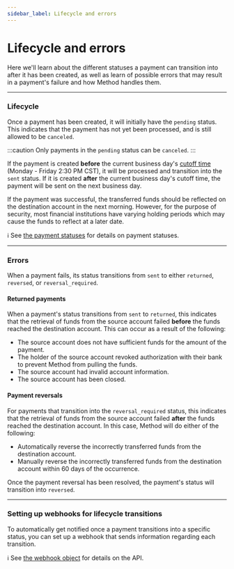 ```yaml
---
sidebar_label: Lifecycle and errors
---
```


# Lifecycle and errors
Here we'll learn about the different statuses a payment can transition
into after it has been created, as well as learn of possible errors
that may result in a payment's failure and how Method handles them.

---
### Lifecycle
Once a payment has been created, it will initially have the `pending` status. This indicates that the payment
has not yet been processed, and is still allowed to be `canceled`.

:::caution
Only payments in the `pending` status can be `canceled`.
:::

If the payment is created __before__ the current business day's [cutoff time](/api/core/payments/object#cutoff-time)
(Monday - Friday 2:30 PM CST), it will be processed and transition into the `sent` status. If it is
created __after__ the current business day's cutoff time, the payment will be sent on the next business day.

If the payment was successful, the transferred funds should be reflected on the destination account
in the next morning. However, for the purpose of security, most financial institutions have varying holding
periods which may cause the funds to reflect at a later date.

ℹ️ See [the payment statuses](/api/core/payments/object#payment-statuses) for details on payment statuses.

---

### Errors
When a payment fails, its status transitions from `sent` to
either `returned`, `reversed`, or `reversal_required`.

#### Returned payments
When a payment's status transitions from `sent` to `returned`, this indicates that the
retrieval of funds from the source account failed __before__ the funds reached the destination account.
This can occur as a result of the following:
- The source account does not have sufficient funds for the amount of the payment.
- The holder of the source account revoked authorization with their bank to prevent Method from pulling
the funds.
- The source account had invalid account information.
- The source account has been closed.

#### Payment reversals
For payments that transition into the `reversal_required` status, this indicates that
the retrieval of funds from the source account failed __after__ the funds reached the
destination account. In this case, Method will do either of the following:

- Automatically reverse the incorrectly transferred funds from the destination account.
- Manually reverse the incorrectly transferred funds from the destination account within
60 days of the occurrence.

Once the payment reversal has been resolved, the payment's status will transition into `reversed`.

---

### Setting up webhooks for lifecycle transitions
To automatically get notified once a payment transitions into a specific status,
you can set up a webhook that sends information regarding each transition.

ℹ️ See [the webhook object](/api/core/webhooks/object) for details on the API.

